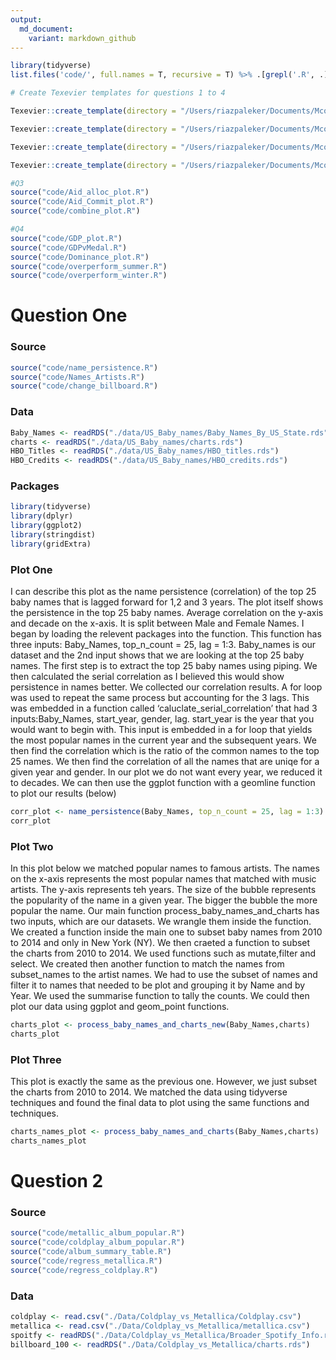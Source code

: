 ```yaml
---
output:
  md_document:
    variant: markdown_github
---
```



```r

library(tidyverse)
list.files('code/', full.names = T, recursive = T) %>% .[grepl('.R', .)] %>% as.list() %>% walk(~source(.))
```


```r

# Create Texevier templates for questions 1 to 4 

Texevier::create_template(directory = "/Users/riazpaleker/Documents/Mcom Economics/Data Science/R/22854843_Exam/22854843_Exam", template_name = "Question1")

Texevier::create_template(directory = "/Users/riazpaleker/Documents/Mcom Economics/Data Science/R/22854843_Exam/22854843_Exam", template_name = "Question2")

Texevier::create_template(directory = "/Users/riazpaleker/Documents/Mcom Economics/Data Science/R/22854843_Exam/22854843_Exam", template_name = "Question3")

Texevier::create_template(directory = "/Users/riazpaleker/Documents/Mcom Economics/Data Science/R/22854843_Exam/22854843_Exam", template_name = "Question4")

```


```r




#Q3
source("code/Aid_alloc_plot.R")
source("code/Aid_Commit_plot.R")
source("code/combine_plot.R")

#Q4
source("code/GDP_plot.R")
source("code/GDPvMedal.R")
source("code/Dominance_plot.R")
source("code/overperform_summer.R")
source("code/overperform_winter.R")

```

# Question One

### Source
```r

source("code/name_persistence.R")
source("code/Names_Artists.R")
source("code/change_billboard.R")
```


### Data
```r
Baby_Names <- readRDS("./data/US_Baby_names/Baby_Names_By_US_State.rds")
charts <- readRDS("./data/US_Baby_names/charts.rds")
HBO_Titles <- readRDS("./data/US_Baby_names/HBO_titles.rds")
HBO_Credits <- readRDS("./data/US_Baby_names/HBO_credits.rds")
```


### Packages
```r
library(tidyverse)
library(dplyr)
library(ggplot2)
library(stringdist)
library(gridExtra)
```

### Plot One

I can describe this plot as the name persistence (correlation) of the top 25 baby names that is lagged forward for 1,2 and 3 years. The plot itself shows the persistence in the top 25 baby names. Average correlation on the y-axis and decade on the x-axis. It is split between Male and Female Names. I began by loading the relevent packages into the function. This function has three inputs: Baby_Names, top_n_count = 25, lag = 1:3. Baby_names is our dataset and the 2nd input shows that we are looking at the top 25 baby names. The first step is to extract the top 25 baby names using piping. We then calculated the serial correlation as I believed this would show persistence in names better. We collected our correlation results. A for loop was used to repeat the same process but accounting for the 3 lags. This was embedded in a function called 'caluclate_serial_correlation' that had 3 inputs:Baby_Names, start_year, gender, lag. start_year is the year that you would want to begin with. This input is embedded in a for loop that yields the most popular names in the current year and the subsequent years. We then find the correlation which is the ratio of the common names to the top 25 names. We then find the correlation of all the names that are uniqe for a given year and gender. In our plot we do not want every year, we reduced it to decades. We can then use the ggplot function with a geomline function to plot our results (below)

```r
corr_plot <- name_persistence(Baby_Names, top_n_count = 25, lag = 1:3)
corr_plot
```

### Plot Two

In this plot below we matched popular names to famous artists. The names on the x-axis represents the most popular names that matched with music artists. The y-axis represents teh years. The size of the bubble represents the popularity of the name in a given year. The bigger the bubble the more popular the name. Our main function process_baby_names_and_charts has two inputs, which are our datasets. We wrangle them inside the function. We created a function inside the main one to subset baby names from 2010 to 2014 and only in New York (NY). We then craeted a function to subset the charts from 2010 to 2014. We used functions such as mutate,filter and select. We created then another function to match the names from subset_names to the artist names. We had to use the subset of names and filter it to names that needed to be plot and grouping it by Name and by Year. We used the summarise function to tally the counts. We could then plot our data using ggplot and geom_point functions.
```r
charts_plot <- process_baby_names_and_charts_new(Baby_Names,charts)
charts_plot
```


### Plot Three

This plot is exactly the same as the previous one. However, we just subset the charts from 2010 to 2014. We matched the data using tidyverse techniques and found the final data to plot using the same functions and techniques.

```r
charts_names_plot <- process_baby_names_and_charts(Baby_Names,charts)
charts_names_plot
```

# Question 2

### Source

```r
source("code/metallic_album_popular.R")
source("code/coldplay_album_popular.R")
source("code/album_summary_table.R")
source("code/regress_metallica.R")
source("code/regress_coldplay.R")
```

### Data

```r
coldplay <- read.csv("./Data/Coldplay_vs_Metallica/Coldplay.csv")
metallica <- read.csv("./Data/Coldplay_vs_Metallica/metallica.csv")
spoitfy <- readRDS("./Data/Coldplay_vs_Metallica/Broader_Spotify_Info.rds") 
billboard_100 <- readRDS("./Data/Coldplay_vs_Metallica/charts.rds")
```

